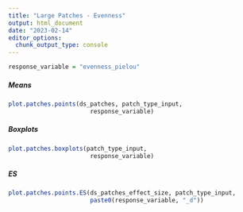 ```yaml
---
title: "Large Patches - Evenness"
output: html_document
date: "2023-02-14"
editor_options: 
  chunk_output_type: console
---
```


```r
response_variable = "evenness_pielou"
```

##### Means

```r
plot.patches.points(ds_patches, patch_type_input,
                       response_variable)
```

##### Boxplots

```r
plot.patches.boxplots(patch_type_input,
                       response_variable)
```

##### ES

```r
plot.patches.points.ES(ds_patches_effect_size, patch_type_input,
                       paste0(response_variable, "_d"))
```